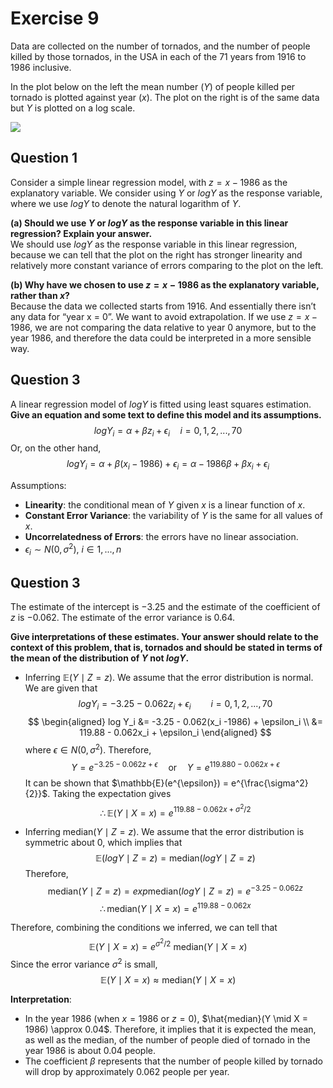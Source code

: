 # Exercise 9

Data are collected on the number of tornados, and the number of people killed by those tornados, in the USA in each of the 71 years from 1916 to 1986 inclusive.

In the plot below on the left the mean number ($Y$) of people killed per tornado is plotted against year ($x$). The plot on the right is of the same data but $Y$ is plotted on a log scale. 

![](tornado.png)

## Question 1
Consider a simple linear regression model, with $z = x - 1986$ as the explanatory variable. We consider using $Y$ or $log Y$ as the response variable, where we use $log Y$ to denote the natural logarithm of $Y$.

**(a) Should we use $Y$ or $log Y$ as the response variable in this linear regression? Explain your answer.** \
We should use $log Y$ as the response variable in this linear regression, because we can tell that the plot on the right has stronger linearity and relatively more constant variance of errors comparing to the plot on the left.

**(b) Why have we chosen to use $z = x - 1986$ as the explanatory variable, rather than $x$?** \
Because the data we collected starts from 1916. And essentially there isn't any data for "year x = 0". We want to avoid extrapolation. If we use $z = x - 1986$, we are not comparing the data relative to year 0 anymore, but to the year 1986, and therefore the data could be interpreted in a more sensible way.

## Question 3
A linear regression model of $log Y$ is fitted using least squares estimation. \
**Give an equation and some text to define this model and its assumptions.** \
$$log Y_i =  \alpha + \beta z_i + \epsilon_i \quad i = 0, 1, 2, ..., 70$$
Or, on the other hand,
$$log Y_i = \alpha + \beta (x_i - 1986) + \epsilon_i = \alpha -1986\beta + \beta x_i + \epsilon_i$$

Assumptions:

* **Linearity**: the conditional mean of $Y$ given $x$ is a linear function of $x$.
* **Constant Error Variance**: the variability of $Y$ is the same for all values of $x$.
* **Uncorrelatedness of Errors**: the errors have no linear association.
* $\epsilon_i \sim N(0, \sigma^2), \ i \in 1, ..., n$

## Question 3
The estimate of the intercept is $-3.25$ and the estimate of the coefficient of $z$ is $-0.062$. The estimate of the error variance is $0.64$. 

**Give interpretations of these estimates. Your answer should relate to the context of this problem, that is, tornados and should be stated in terms of the mean of the distribution of $Y$ not $log Y$.** \

* Inferring $\mathbb{E}(Y \mid Z = z)$. We assume that the error distribution is normal.
We are given that
$$log Y_i = -3.25 - 0.062z_i + \epsilon_i \qquad i = 0, 1, 2, ..., 70$$
$$
\begin{aligned}
log Y_i &= -3.25 - 0.062(x_i -1986) + \epsilon_i \\
        &= 119.88 - 0.062x_i + \epsilon_i
\end{aligned}
$$
where $\epsilon \in N(0, \sigma^2)$. Therefore,
$$Y = e^{-3.25-0.062z + \epsilon} \quad \text{or} \quad Y = e^{119.880-0.062x + \epsilon}$$
It can be shown that $\mathbb{E}(e^{\epsilon}) = e^{\frac{\sigma^2}{2}}$. Taking the expectation gives
$$\therefore \mathbb{E}(Y \mid X = x) = e^{119.88 - 0.062x + \sigma^2/2}$$

* Inferring $\text{median}(Y \mid Z = z)$. We assume that the error distribution is symmetric about 0, which implies that
$$\mathbb{E}(log Y \mid Z = z) = \text{median}(log Y \mid Z = z)$$
Therefore, 
$$\text{median}(Y \mid Z = z) = exp{\text{median}(log Y \mid Z = z)} = e^{-3.25-0.062z}$$
$$\therefore \text{median}(Y \mid X = x) = e^{119.88 - 0.062x}$$

Therefore, combining the conditions we inferred, we can tell that 
$$\mathbb{E}(Y \mid X = x) = e^{\sigma^2 / 2} \ \text{median}(Y \mid X = x)$$
Since the error variance $\sigma^2$ is small,
$$\mathbb{E}(Y \mid X = x) \approx \text{median}(Y \mid X = x)$$

**Interpretation**:

* In the year 1986 (when $x = 1986$ or $z = 0$), $\hat{median}(Y \mid X = 1986) \approx 0.04$. Therefore, it implies that it is expected the mean, as well as the median, of the number of people died of tornado in the year 1986 is about 0.04 people.
* The coefficient $\beta$ represents that the number of people killed by tornado will drop by approximately 0.062 people per year.